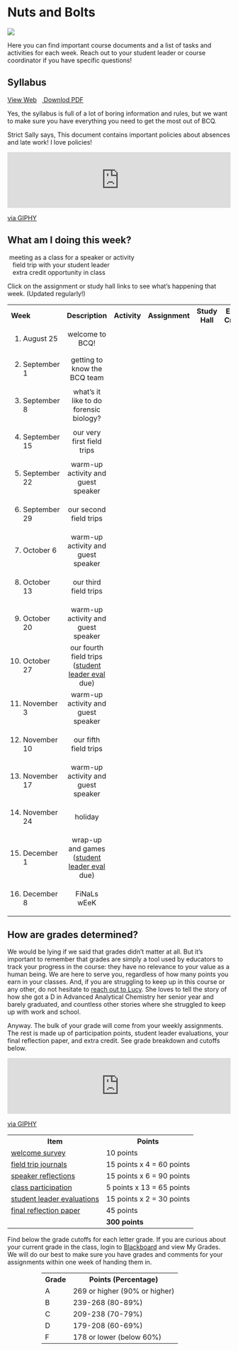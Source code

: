 # Nuts and Bolts 

<img src="images/nuts-bolts.png">

Here you can find important course documents and a list of tasks and activities for each week. Reach out to your student leader or course coordinator if you have specific questions!

## Syllabus
 
[<i class="far fa-file-code"></i> View Web](syllabus/html/syllabus.html) \ \ [<i class="far fa-file-pdf"></i> Downlod PDF](syllabus/texed/syllabus.pdf)

Yes, the syllabus is full of a lot of boring information and rules, but we want to make sure you have everything you need to get the most out of BCQ.

<i class="fas fa-hand-point-right"></i> Strict Sally says, This document contains important policies about absences and late work! I love policies!

<div style="width:100%;height:0;padding-bottom:25%;position:relative;"><iframe src="https://giphy.com/embed/XK8I8Am1gSe17MiJ2m" width="100%" height="100%" style="position:absolute" frameBorder="0" class="giphy-embed" allowFullScreen></iframe></div><p><a href="https://giphy.com/gifs/dave-chappelle-chappelles-show-XK8I8Am1gSe17MiJ2m">via GIPHY</a></p>


## What am I doing this week?

<i class="fas fa-users"></i> <i class="fas fa-arrow-right" style="opacity:0.5"></i> \ meeting as a class for a speaker or activity  
<i class="fa fa-suitcase"></i> \ <i class="fas fa-arrow-right" style="opacity:0.5"></i>  \ field trip with your student leader  
<i class="fa fa-check-square"></i> \ <i class="fas fa-arrow-right" style="opacity:0.5"></i>  \ extra credit opportunity in class  

Click on the assignment or study hall links to see what's happening that week. (Updated regularly!)

<table class="table" style="max-width:900px;margin-left:auto;margin-right:auto">
  <tr>
    <th style="width:23%;text-align:left">Week</th>
    <th style="width:35%">Description</th>
    <th style="width:10%;text-align:center">Activity</th>
    <th style="width:10%;text-align:center">Assignment</th>
    <th style="width:10%;text-align:center">Study Hall</th>
    <th style="width:12%;text-align:center">Extra Credit</th>
  </tr>


<tr>
<td align="left">(1) August 25</td>
<td align="center">welcome to BCQ!</td>

<td align="center"><i class="fas fa-users fa-lg"></i></td>
      
<td align="center">[<i class="far fa-copy fa-lg"></i>](welcomesurbey.com)</td>

<td align="center"><i class="fas fa-user-graduate fa-lg" style="opacity:0.3"></i></td>

<td align="center"><i class="fa fa-check-square fa-lg"></i></td>

</tr>
    
<tr>
<td align="left">(2) September 1</td>
<td align="center">getting to know the BCQ team</td>

<td align="center"><i class="fas fa-users fa-lg"></i></td>
      
<td align="center">[<i class="far fa-copy fa-lg"></i>](welcomesurbey.com)</td>

<td align="center">[<i class="fas fa-user-graduate fa-lg">](#study-halls)</i></td>

<td align="center"><i class="fa fa-check-square fa-lg"></i></td>

</tr>

<tr>
<td align="left">(3) September 8</td>
<td align="center">what's it like to do forensic biology?</td>

<td align="center"><i class="fas fa-users fa-lg"></i></td>
          
<td align="center"><i class="far fa-copy fa-lg" style="opacity: 0.3;"></i></td>

<td align="center">[<i class="fas fa-user-graduate fa-lg">](#study-halls)</i></td>
    
<td align="center"><i class="fa fa-check-square fa-lg"></i></td>

</tr>


<tr>
<td align="left">(4) September 15</td>
<td align="center">our very first field trips</td>
    
<td align="center"><i class="fa fa-suitcase fa-lg"></i></td>
              
<td align="center">[<i class="far fa-copy fa-lg"></i>](#speaker-reflections)</td>
        
<td align="center">[<i class="fas fa-user-graduate fa-lg">](#study-halls)</i></td>
        
<td align="center"><i class="fa fa-check-square fa-lg" style="opacity: 0.3;"></i></td>
    
</tr>

<tr>
<td align="left">(5) September 22</td>
<td align="center">warm-up activity and guest speaker</td>

<td align="center"><i class="fas fa-users fa-lg"></i></td>
              
<td align="center">[<i class="far fa-copy fa-lg"></i>](#field-trip-journals)</td>
        
<td align="center">[<i class="fas fa-user-graduate fa-lg">](#study-halls)</i></td>
        
<td align="center"><i class="fa fa-check-square fa-lg"></i></td>
</tr>
    
<tr>
<td align="left">(6) September 29</td>
<td align="center">our second field trips</td>
            
<td align="center"><i class="fa fa-suitcase fa-lg"></i></td>
                      
<td align="center">[<i class="far fa-copy fa-lg"></i>](#speaker-reflections)</td>
                
<td align="center">[<i class="fas fa-user-graduate fa-lg">](#study-halls)</i></td>
                
<td align="center"><i class="fa fa-check-square fa-lg" style="opacity: 0.3;"></i></td>
            
</tr>

<tr>
<td align="left">(7) October 6</td>
<td align="center">warm-up activity and guest speaker</td>
    
<td align="center"><i class="fas fa-users fa-lg"></i></td>
                  
<td align="center">[<i class="far fa-copy fa-lg"></i>](#field-trip-journals)</td>
            
<td align="center">[<i class="fas fa-user-graduate fa-lg">](#study-halls)</i></td>
            
<td align="center"><i class="fa fa-check-square fa-lg"></i></td>
        
</tr>

<tr>
<td align="left">(8) October 13</td>
<td align="center">our third field trips</td>
                    
<td align="center"><i class="fa fa-suitcase fa-lg"></i></td>
                              
<td align="center">[<i class="far fa-copy fa-lg"></i>](#speaker-reflections)</td>
                        
<td align="center">[<i class="fas fa-user-graduate fa-lg">](#study-halls)</i></td>
                        
<td align="center"><i class="fa fa-check-square fa-lg" style="opacity: 0.3;"></i></td>
                    
</tr>  

<tr>
<td align="left">(9) October 20</td>
<td align="center">warm-up activity and guest speaker</td>
            
<td align="center"><i class="fas fa-users fa-lg"></i></td>
                          
<td align="center">[<i class="far fa-copy fa-lg"></i>](#field-trip-journals)</td>
                    
<td align="center">[<i class="fas fa-user-graduate fa-lg">](#study-halls)</i></td>
                    
<td align="center"><i class="fa fa-check-square fa-lg"></i></td>
                
</tr>
        
<tr>
<td align="left">(10) October 27</td>
<td align="center">our fourth field trips ([student leader eval](#student-leader-evaluations) due)</td>
                            
<td align="center"><i class="fa fa-suitcase fa-lg"></i></td>
                                      
<td align="center">[<i class="far fa-copy fa-lg"></i>](#speaker-reflections)</td>
                                
<td align="center">[<i class="fas fa-user-graduate fa-lg">](#study-halls)</i></td>
                                
<td align="center"><i class="fa fa-check-square fa-lg" style="opacity: 0.3;"></i></td>
                            
</tr>
                          
<tr>
<td align="left">(11) November 3</td>
<td align="center">warm-up activity and guest speaker</td>
                
<td align="center"><i class="fas fa-users fa-lg"></i></td>
                              
<td align="center">[<i class="far fa-copy fa-lg"></i>](#field-trip-journals)</td>
                        
<td align="center">[<i class="fas fa-user-graduate fa-lg">](#study-halls)</i></td>
                        
<td align="center"><i class="fa fa-check-square fa-lg"></i></td>
                    
</tr>

<tr>
<td align="left">(12) November 10</td>
<td align="center">our fifth field trips</td>
                                    
<td align="center"><i class="fa fa-suitcase fa-lg"></i></td>
                                              
<td align="center">[<i class="far fa-copy fa-lg"></i>](#speaker-reflections)</td>
                                        
<td align="center">[<i class="fas fa-user-graduate fa-lg">](#study-halls)</i></td>
                                        
<td align="center"><i class="fa fa-check-square fa-lg" style="opacity: 0.3;"></i></td>
                                    
</tr>

<tr>
<td align="left">(13) November 17</td>
<td align="center">warm-up activity and guest speaker</td>
                    
<td align="center"><i class="fas fa-users fa-lg"></i></td>
                                  
<td align="center">[<i class="far fa-copy fa-lg"></i>](#field-trip-journals)</td>
                            
<td align="center">[<i class="fas fa-user-graduate fa-lg">](#study-halls)</i></td>
                            
<td align="center"><i class="fa fa-check-square fa-lg"></i></td>
                        
</tr>
          
<tr>
<td align="left">(14) November 24</td>
<td align="center">holiday</td>
                        
<td align="center"><i class="fas fa-drumstick-bite fa-lg" style="opacity:0.3"></i></td>
                                      
<td align="center"><i class="fas fa-leaf fa-lg" style="opacity:0.3"></i></td>
                                
<td align="center"><i class="fas fa-football-ball fa-lg" style="opacity:0.3"></i></td>
                                
<td align="center"><i class="fas fa-ice-cream fa-lg" style="opacity:0.3"></i></td>
                            
</tr>

<tr>
<td align="left">(15) December 1</td>
<td align="center">wrap-up and games ([student leader eval](#student-leader-evaluations) due)</td>
                        
<td align="center"><i class="fas fa-users fa-lg"></i></td>
                                      
<td align="center">[<i class="far fa-copy fa-lg"></i>](#speaker-reflections)</td>
                                
<td align="center">[<i class="fas fa-user-graduate fa-lg">](#study-halls)</i></td>
                                
<td align="center"><i class="fa fa-check-square fa-lg"></i></td>
                            
</tr>

<tr>
<td align="left">(16) December 8</td>
<td align="center">FiNaLs wEeK</td>
                            
<td align="center"><i class="fas fa-book-dead fa-lg" style="opacity:0.3"></i></td>        
                                          
<td align="center">[<i class="far fa-copy fa-lg"></i>](#final-reflection-paper)</td>

<td align="center">[<i class="fas fa-user-graduate fa-lg">](#study-halls)</i></td>
                                    
<td align="center"><i class="fas fa-book-dead fa-lg" style="opacity:0.3"></i></td>                         

</tr>

</table>

## How are grades determined?

We would be lying if we said that grades didn't matter at all. But it's important to remember that grades are simply a tool used by educators to track your progress in the course: they have no relevance to your value as a human being. We are here to serve you, regardless of how many points you earn in your classes. And, if you are struggling to keep up in this course or any other, do not hesitate to [reach out to Lucy](mailto:ldelan5@uic.edu). She loves to tell the story of how she got a D in Advanced Analytical Chemistry her senior year and barely graduated, and countless other stories where she struggled to keep up with work and school.

Anyway. The bulk of your grade will come from your weekly assignments. The rest is made up of participation points, student leader evaluations, your final reflection paper, and extra credit. See grade breakdown and cutoffs below.

<div style="width:100%;height:0;padding-bottom:25%;position:relative;"><iframe src="https://giphy.com/embed/xT9IgEYXCNqPZnqMuY" width="100%" height="100%" style="position:absolute" frameBorder="0" class="giphy-embed" allowFullScreen></iframe></div><p><a href="https://giphy.com/gifs/studiosoriginals-xT9IgEYXCNqPZnqMuY">via GIPHY</a></p>

<table class="table" style="max-width:900px;margin-left:auto;margin-right:auto">
  <tr>
    <th>Item</th>
    <th>Points</th>
  </tr>
  
  <tr>
  <td>[welcome survey]()</td>
  <td>10 points</td>
  </tr>
  
  <tr>
  <td>[field trip journals](#field-trip-journals)</td>
  <td>15 points x 4 = 60 points</td>
  </tr>
  
  <tr>
  <td>[speaker reflections](#speaker-reflections)</td>
  <td>15 points x 6 = 90 points</td>
  </tr>
  
  <tr>
  <td>[class participation](#participation-and-extra-credit)</td>
  <td>5 points x 13 = 65 points</td>
  </tr>
  
  <tr>
  <td>[student leader evaluations](#student-leader-evaluations)</td>
  <td>15 points x 2 = 30 points</td>
  </tr>
  
  <tr>
  <td>[final reflection paper](#final-reflection-paper)</td>
  <td>45 points</td>
  </tr>
  
  <tr>
  <td></td>
  <td>**300 points**</td>
  </tr>
  
</table>

Find below the grade cutoffs for each letter grade. If you are curious about your current grade in the class, login to [Blackboard](https://uic.blackboard.com/ultra/institution-page) and view My Grades. We will do our best to make sure you have grades and comments for your assignments within one week of handing them in.

<table style="max-width:350px;margin-left:auto;margin-right:auto">
  <tr>
    <th>Grade</th>
    <th>Points (Percentage)</th>
  </tr>
  
  <tr>
  <td>A</td>
  <td>269 or higher (90% or higher)</td>
  </tr>

  <tr>
  <td>B</td>
  <td>239-268 (80-89%)</td>
  </tr>
  
  <tr>
  <td>C</td>
  <td>209-238 (70-79%)</td>
  </tr>

  <tr>
  <td>D</td>
  <td>179-208 (60-69%)</td>
  </tr>

  <tr>
  <td>F</td>
  <td>178 or lower (below 60%)</td>
  </tr>


</table>